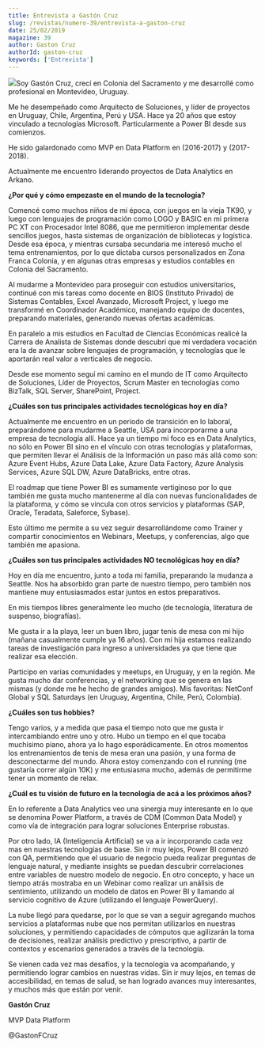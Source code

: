 ```yaml
---
title: Entrevista a Gastón Cruz
slug: /revistas/numero-39/entrevista-a-gaston-cruz
date: 25/02/2019
magazine: 39
author: Gaston Cruz
authorId: gaston-cruz
keywords: ['Entrevista']
---
```






![](/../images/autores/gaston-cruz.png#author)Soy Gastón Cruz, crecí en Colonia del Sacramento y me desarrollé como profesional en Montevideo, Uruguay.

Me he desempeñado como Arquitecto de Soluciones, y líder de proyectos en Uruguay, Chile, Argentina, Perú y USA. Hace ya 20 años que estoy vinculado a tecnologías Microsoft. Particularmente a Power BI desde sus comienzos.

He sido galardonado como MVP en Data Platform en (2016-2017) y (2017-2018).

Actualmente me encuentro liderando proyectos de Data Analytics en Arkano.

**¿Por qué y cómo empezaste en el mundo de la tecnología?**

Comencé como muchos niños de mi época, con juegos en la vieja TK90, y luego con lenguajes de programación como LOGO y BASIC en mi primera PC XT con Procesador Intel 8086, que me permitieron implementar desde sencillos juegos, hasta sistemas de organización de bibliotecas y logística. Desde esa época, y mientras cursaba secundaria me interesó mucho el tema entrenamientos, por lo que dictaba cursos personalizados en Zona Franca Colonia, y en algunas otras empresas y estudios contables en Colonia del Sacramento.

Al mudarme a Montevideo para proseguir con estudios universitarios, continué con mis tareas como docente en BIOS (Instituto Privado) de Sistemas Contables, Excel Avanzado, Microsoft Project, y luego me transformé en Coordinador Académico, manejando equipo de docentes, preparando materiales, generando nuevas ofertas académicas.

En paralelo a mis estudios en Facultad de Ciencias Económicas realicé la Carrera de Analista de Sistemas donde descubrí que mi verdadera vocación era la de avanzar sobre lenguajes de programación, y tecnologías que le aportarán real valor a verticales de negocio.

Desde ese momento seguí mi camino en el mundo de IT como Arquitecto de Soluciones, Líder de Proyectos, Scrum Master en tecnologías como BizTalk, SQL Server, SharePoint, Project.

**¿Cuáles son tus principales actividades tecnológicas hoy en día?**

Actualmente me encuentro en un período de transición en lo laboral, preparándome para mudarme a Seattle, USA para incorporarme a una empresa de tecnología allí. Hace ya un tiempo mi foco es en Data Analytics, no sólo en Power BI sino en el vínculo con otras tecnologías y plataformas, que permiten llevar el Análisis de la Información un paso más allá como son: Azure Event Hubs, Azure Data Lake, Azure Data Factory, Azure Analysis Services, Azure SQL DW, Azure DataBricks, entre otras.

El roadmap que tiene Power BI es sumamente vertiginoso por lo que también me gusta mucho mantenerme al día con nuevas funcionalidades de la plataforma, y cómo se vincula con otros servicios y plataformas (SAP, Oracle, Teradata, Saleforce, Sybase).

Esto último me permite a su vez seguir desarrollándome como Trainer y compartir conocimientos en Webinars, Meetups, y conferencias, algo que también me apasiona.

**¿Cuáles son tus principales actividades NO tecnológicas hoy en día?**

Hoy en día me encuentro, junto a toda mi familia, preparando la mudanza a Seattle. Nos ha absorbido gran parte de nuestro tiempo, pero también nos mantiene muy entusiasmados estar juntos en estos preparativos.

En mis tiempos libres generalmente leo mucho (de tecnología, literatura de suspenso, biografías).

Me gusta ir a la playa, leer un buen libro, jugar tenis de mesa con mi hijo (mañana casualmente cumple ya 16 años). Con mi hija estamos realizando tareas de investigación para ingreso a universidades ya que tiene que realizar esa elección.

Participo en varias comunidades y meetups, en Uruguay, y en la región. Me gusta mucho dar conferencias, y el networking que se genera en las mismas (y donde me he hecho de grandes amigos). Mis favoritas: NetConf Global y SQL Saturdays (en Uruguay, Argentina, Chile, Perú, Colombia).

**¿Cuáles son tus hobbies?**

Tengo varios, y a medida que pasa el tiempo noto que me gusta ir intercambiando entre uno y otro. Hubo un tiempo en el que tocaba muchísimo piano, ahora ya lo hago esporádicamente. En otros momentos los entrenamientos de tenis de mesa eran una pasión, y una forma de desconectarme del mundo. Ahora estoy comenzando con el running (me gustaría correr algún 10K) y me entusiasma mucho, además de permitirme tener un momento de relax.

**¿Cuál es tu visión de futuro en la tecnología de acá a los próximos años?**

En lo referente a Data Analytics veo una sinergia muy interesante en lo que se denomina Power Platform, a través de CDM (Common Data Model) y como vía de integración para lograr soluciones Enterprise robustas.

Por otro lado, IA (Inteligencia Artificial) se va a ir incorporando cada vez mas en nuestras tecnologías de base. Sin ir muy lejos, Power BI comenzó con QA, permitiendo que el usuario de negocio pueda realizar preguntas de lenguaje natural, y mediante insights se puedan descubrir correlaciones entre variables de nuestro modelo de negocio. En otro concepto, y hace un tiempo atrás mostraba en un Webinar como realizar un análisis de sentimiento, utilizando un modelo de datos en Power BI y llamando al servicio cognitivo de Azure (utilizando el lenguaje PowerQuery).

La nube llegó para quedarse, por lo que se van a seguir agregando muchos servicios a plataformas nube que nos permitan utilizarlos en nuestras soluciones, y permitiendo capacidades de cómputos que agilizarán la toma de decisiones, realizar análisis predictivo y prescriptivo, a partir de contextos y escenarios generados a través de la tecnología.

Se vienen cada vez mas desafíos, y la tecnología va acompañando, y permitiendo lograr cambios en nuestras vidas. Sin ir muy lejos, en temas de accesibilidad, en temas de salud, se han logrado avances muy interesantes, y muchos más que están por venir.



**Gastón Cruz**

MVP Data Platform

@GastonFCruz

